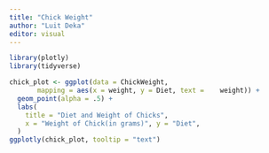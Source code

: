 ```yaml
---
title: "Chick Weight"
author: "Luit Deka"
editor: visual
---
```


```r
library(plotly)
library(tidyverse)

chick_plot <- ggplot(data = ChickWeight, 
       mapping = aes(x = weight, y = Diet, text =    weight)) +
  geom_point(alpha = .5) +
  labs(
    title = "Diet and Weight of Chicks",
    x = "Weight of Chick(in grams)", y = "Diet",
  )
ggplotly(chick_plot, tooltip = "text")
```

